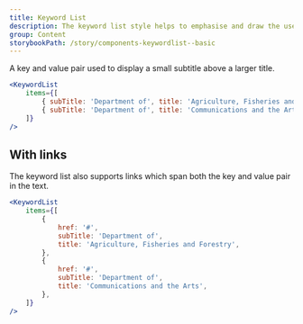 ```yaml
---
title: Keyword List
description: The keyword list style helps to emphasise and draw the user's eye to phrases that are repeated in a list.
group: Content
storybookPath: /story/components-keywordlist--basic
---
```


A key and value pair used to display a small subtitle above a larger title.

```jsx live
<KeywordList
	items={[
		{ subTitle: 'Department of', title: 'Agriculture, Fisheries and Forestry' },
		{ subTitle: 'Department of', title: 'Communications and the Arts' },
	]}
/>
```

## With links

The keyword list also supports links which span both the key and value pair in the text.

```jsx live
<KeywordList
	items={[
		{
			href: '#',
			subTitle: 'Department of',
			title: 'Agriculture, Fisheries and Forestry',
		},
		{
			href: '#',
			subTitle: 'Department of',
			title: 'Communications and the Arts',
		},
	]}
/>
```
